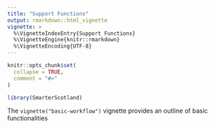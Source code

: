 ```yaml
---
title: "Support Functions"
output: rmarkdown::html_vignette
vignette: >
  %\VignetteIndexEntry{Support Functions}
  %\VignetteEngine{knitr::rmarkdown}
  %\VignetteEncoding{UTF-8}
---
```


```r
knitr::opts_chunk$set(
  collapse = TRUE,
  comment = "#>"
)
```

```r
library(SmarterScotland)
```

The `vignette("basic-workflow")` vignette provides an outline of basic functionalities 